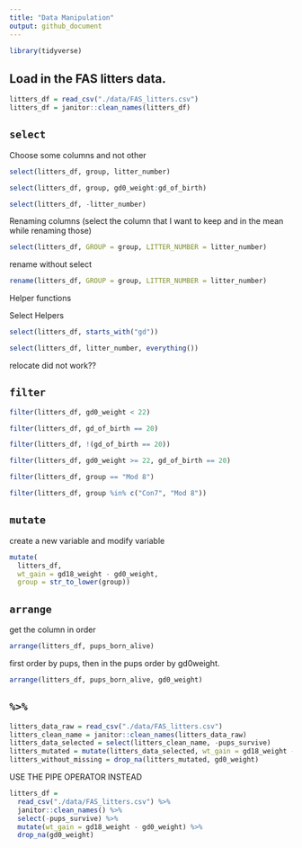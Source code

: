 ```yaml
---
title: "Data Manipulation"
output: github_document
---
```


```r
library(tidyverse)
```

## Load in the FAS litters data.

```r
litters_df = read_csv("./data/FAS_litters.csv")
litters_df = janitor::clean_names(litters_df)
```

## `select`

Choose some columns and not other

```r
select(litters_df, group, litter_number)
```

```r
select(litters_df, group, gd0_weight:gd_of_birth)
```

```r
select(litters_df, -litter_number)
```

Renaming columns
(select the column that I want to keep and in the mean while renaming those)
```r
select(litters_df, GROUP = group, LITTER_NUMBER = litter_number)
```

rename without select
```r
rename(litters_df, GROUP = group, LITTER_NUMBER = litter_number)
```

Helper functions

Select Helpers

```r
select(litters_df, starts_with("gd"))
```

```r
select(litters_df, litter_number, everything())
```

relocate did not work??

## `filter`

```r
filter(litters_df, gd0_weight < 22)
```

```r
filter(litters_df, gd_of_birth == 20)
```

```r
filter(litters_df, !(gd_of_birth == 20))
```

```r
filter(litters_df, gd0_weight >= 22, gd_of_birth == 20)
```

```r
filter(litters_df, group == "Mod 8")
```

```r
filter(litters_df, group %in% c("Con7", "Mod 8"))
```

## `mutate`

create a new variable and modify variable
```r
mutate(
  litters_df, 
  wt_gain = gd18_weight - gd0_weight,
  group = str_to_lower(group))
```


## `arrange`
get the column in order
```r
arrange(litters_df, pups_born_alive)
```

first order by pups, then in the pups order by gd0weight.
```r
arrange(litters_df, pups_born_alive, gd0_weight)
```

## `%>%`

```r
litters_data_raw = read_csv("./data/FAS_litters.csv")
litters_clean_name = janitor::clean_names(litters_data_raw)
litters_data_selected = select(litters_clean_name, -pups_survive)
litters_mutated = mutate(litters_data_selected, wt_gain = gd18_weight - gd0_weight)
litters_without_missing = drop_na(litters_mutated, gd0_weight)
```


USE THE PIPE OPERATOR INSTEAD

```r
litters_df = 
  read_csv("./data/FAS_litters.csv") %>%
  janitor::clean_names() %>% 
  select(-pups_survive) %>% 
  mutate(wt_gain = gd18_weight - gd0_weight) %>% 
  drop_na(gd0_weight)
```





